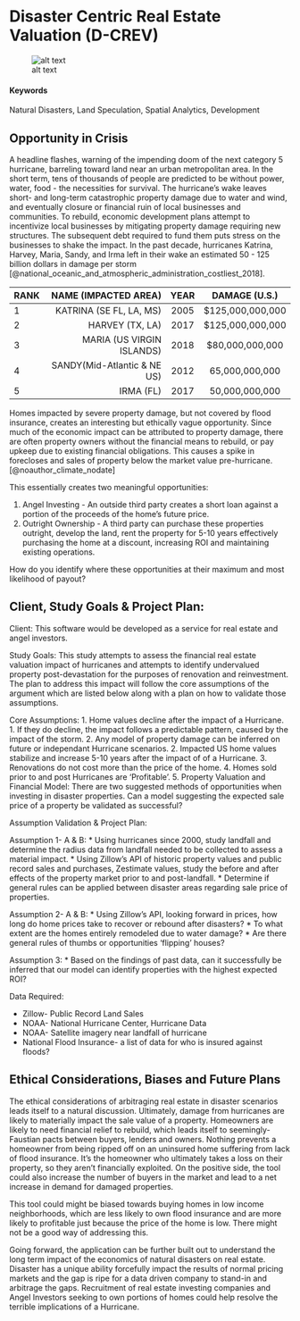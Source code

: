 
# Disaster Centric Real Estate Valuation (D-CREV) {#Disaster-Properties}

![alt text](https://na.rdcpix.com/1058620997/7167b6e2bb9248cd79999e1295cf149ew-c0xd-w685_h860_q80.jpg)


#### Keywords {-}

Natural Disasters, Land Speculation, Spatial Analytics, Development

## Opportunity in Crisis

A headline flashes, warning of the impending doom of the next category 5 hurricane, barreling toward land near an urban metropolitan area. In the short term, tens of thousands of people are predicted to be without power, water, food - the necessities for survival. The hurricane's wake leaves short- and long-term catastrophic property damage due to water and wind, and eventually closure or financial ruin of local businesses and communities. To rebuild, economic development plans attempt to incentivize local businesses by mitigating property damage requiring new structures. The subsequent debt required to fund them puts stress on the businesses to shake the impact. In the past decade, hurricanes Katrina, Harvey, Maria, Sandy, and Irma left in their wake an estimated 50 - 125 billion dollars in damage per storm [@national_oceanic_and_atmospheric_administration_costliest_2018].

| RANK| NAME (IMPACTED AREA) | YEAR  | DAMAGE (U.S.) |
| --- |-------------:| :-----:|:-----:|
| 1 | KATRINA (SE FL, LA, MS) | 2005 |  $125,000,000,000|
| 2 | HARVEY (TX, LA) | 2017 | $125,000,000,000|
| 3 | MARIA (US VIRGIN ISLANDS) | 2018 | $80,000,000,000|
| 4 | SANDY(Mid-Atlantic & NE US) | 2012 | 65,000,000,000| 
| 5 | IRMA (FL) | 2017 | 50,000,000,000|

Homes impacted by severe property damage, but not covered by flood insurance, creates an interesting but ethically vague opportunity. Since much of the economic impact can be attributed to property damage, there are often property owners without the financial means to rebuild, or pay upkeep due to existing financial obligations. This causes a spike in forecloses and sales of property below the market value pre-hurricane. [@noauthor_climate_nodate]

This essentially creates two meaningful opportunities:


1. Angel Investing - An outside third party creates a short loan against a portion of the proceeds of the home’s future price.
2. Outright Ownership - A third party can purchase these properties outright, develop the land, rent the property for 5-10 years effectively purchasing the home at a discount, increasing ROI and maintaining existing operations.

How do you identify where these opportunities at their maximum and most likelihood of payout? 

## Client, Study Goals & Project Plan:
Client: 
This software would be developed as a service for real estate and angel investors.

Study Goals: 
This study attempts to assess the financial real estate valuation impact of hurricanes and attempts to identify undervalued property post-devastation for the purposes of renovation and reinvestment. The plan to address this impact will follow the core assumptions of the argument which are listed below along with a plan on how to validate those assumptions.

Core Assumptions:
1. Home values decline after the impact of a Hurricane. 
    1. If they do decline, the impact follows a predictable pattern, caused by the impact of the storm. 
    2. Any model of property damage can be inferred on future or independant Hurricane scenarios.
2. Impacted US home values stabilize and increase 5-10 years after the impact of of a Hurricane.
3. Renovations do not cost more than the price of the home.
4. Homes sold prior to and post Hurricanes are ‘Profitable’.
5. Property Valuation and Financial Model: There are two suggested methods of opportunities when investing in disaster properties. Can a model suggesting the expected sale price of a property be validated as successful?

Assumption Validation & Project Plan:

Assumption 1- A & B:
* Using hurricanes since 2000, study landfall and determine the radius data from landfall needed to be collected to assess a material impact. 
* Using Zillow’s API of historic property values and public record sales and purchases, Zestimate values, study the before and after effects of the property market prior to and post-landfall. 
* Determine if general rules can be applied between disaster areas regarding sale price of properties. 

Assumption 2- A & B:
* Using Zillow’s API, looking forward in prices, how long do home prices take to recover or rebound after disasters?
* To what extent are the homes entirely remodeled due to water damage?
* Are there general rules of thumbs or opportunities ‘flipping’ houses?

Assumption 3:
* Based on the findings of past data, can it successfully be inferred that our model can identify properties with the highest expected ROI?

Data Required:

* Zillow- Public Record Land Sales
* NOAA- National Hurricane Center, Hurricane Data
* NOAA- Satellite imagery near landfall of hurricane
* National Flood Insurance- a list of data for who is insured against floods?


## Ethical Considerations, Biases and Future Plans

The ethical considerations of arbitraging real estate in disaster scenarios leads itself to a natural discussion. Ultimately, damage from hurricanes are likely to materially impact the sale value of a property. Homeowners are likely to need financial relief to rebuild, which leads itself to seemingly-Faustian pacts between buyers, lenders and owners. Nothing prevents a homeowner from being ripped off on an uninsured home suffering from lack of flood insurance. It’s the homeowner who ultimately takes a loss on their property, so they aren't financially exploited. On the positive side, the tool could also increase the number of buyers in the market and lead to a net increase in demand for damaged properties.

This tool could might be biased towards buying homes in low income neighborhoods, which are less likely to own flood insurance and are more likely to profitable just because the price of the home is low. There might not be a good way of addressing this.

Going forward, the application can be further built out to understand the long term impact of the economics of natural disasters on real estate. Disaster has a unique ability forcefully impact the results of normal pricing markets and the gap is ripe for a data driven company to stand-in and arbitrage the gaps. Recruitment of real estate investing companies and Angel Investors seeking to own portions of homes could help resolve the terrible implications of a Hurricane.
